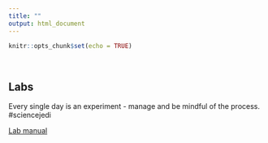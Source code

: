 ```yaml
---
title: ""
output: html_document
---
```


```r
knitr::opts_chunk$set(echo = TRUE)
```
<br>  

## Labs  
Every single day is an experiment - manage and be mindful of the process. #sciencejedi  

[Lab manual](https://bookdown.org/chris/designcraft4experiments/)  
<br>  




